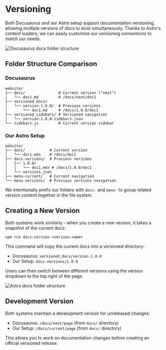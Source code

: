 
# Versioning

Both Docusaurus and our Astro setup support documentation versioning, allowing multiple versions of docs to exist simultaneously. Thanks to Astro's content loaders, we can easily customize our versioning conventions to match our needs.

<Image src={versioningImage} alt="Docusaurus docs folder structure" quality={80} loading="eager" />

## Folder Structure Comparison

### Docusaurus

```shell
website/
├── docs/               # Current version ("next")
│   └── doc1.md         # /docs/next/doc1
├── versioned_docs/
│   └── version-1.0.0/  # Previous versions
│       └── doc1.md     # /docs/1.0.0/doc1
├── versioned_sidebars/ # Versioned navigation
│   └── version-1.0.0-sidebars.json
└── sidebars.js         # Current version sidebar
```

### Our Astro Setup

```shell
website/
├── docs/           # Current version
│   └── doc1.mdx    # /docs/doc1
├── docs-versions/  # Previous versions
│   ├── 1.0.0/
│   │   └── doc1.mdx # /docs/1.0.0/doc1
│   └── versions.json
├── menu-current/   # Current navigation
└── menu-versions/  # Previous versions navigation
```

We intentionally prefix our folders with `docs-` and `menu-` to group related version content together in the file system.

## Creating a New Version

Both systems work similarly - when you create a new version, it takes a snapshot of the current docs:

```shell
npm run docs:version <version-name>
```

This command will copy the current docs into a versioned directory:
- Docusaurus: `versioned_docs/version-1.0.0`
- Our Setup: `docs-versions/1.0.0`

Users can then switch between different versions using the version dropdown to the top right of the page.

<Image src={versioningImageAstro} alt="Astro docs folder structure" quality={80} loading="eager" />

## Development Version

Both systems maintain a development version for unreleased changes:

- Docusaurus: `/docs/next/page` (from `docs/` directory)
- Our Setup: `/docs/current/page` (from `docs/` directory)

This allows you to work on documentation changes before creating an official versioned release.